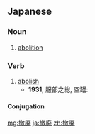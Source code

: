 ==Japanese==
{{ja-kanjitab|k1=てっ|てつ|k2=ぱい|はい|yomi=on}}

===Noun===
{{ja-noun|てっぱい}}

# [[abolition]]

===Verb===
{{ja-verb-suru|てっぱい}}

# [[abolish]]
#* '''1931''', 服部之総, 空罎:
#*: {{ja-usex|これで従前の貿易額制限は'''撤廃'''されている。|これ で じゅうぜん の ぼうえき がく せいげん は '''てっぱい''' されて いる。|With this, the former restrictions on the amount of foreign trade have been abolished.}}

====Conjugation====
{{ja-suru|てっぱい}}

[[mg:撤廃]]
[[ja:撤廃]]
[[zh:撤廃]]